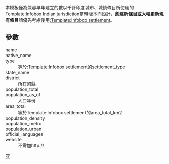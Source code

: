 <noinclude>{{template doc page viewed directly}}</noinclude>
{{Uses Infobox settlement}}
{{High-use|4509}}
<!-- 在本行下編輯模板說明 -->
本模板僅為兼容早年建立的數以千計印度城市、城鎮條目所使用的Template:Infobox Indian jurisdiction當時版本而設計，'''創建新條目或大幅更新現有條目'''請優先考慮使用[[:Template:Infobox settlement]]。

== 參數 ==
;name
;native_name
;type
:等於[[:Template:Infobox settlement]]的settlement_type
;state_name
;district
:所在的縣
;population_total
;population_as_of
:人口年份
;area_total
:等於Template:Infobox settlement的area_total_km2
;population_density
;population_metro
;population_urban
;official_languages
;website
:不需加<nowiki>http://</nowiki>

<includeonly>
<!-- 本行下加入模板的分類 -->
[[Category:行政区划信息框模板|亚]]